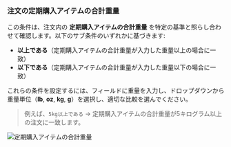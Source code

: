 ### 注文の定期購入アイテムの合計重量

この条件は、注文内の **定期購入アイテムの合計重量** を特定の基準と照らし合わせて確認します。以下のサブ条件のいずれかに基づきます:

- **以上である**（定期購入アイテムの合計重量が入力した重量以上の場合に一致）
- **以下である**（定期購入アイテムの合計重量が入力した重量以下の場合に一致）

これらの条件を設定するには、フィールドに重量を入力し、ドロップダウンから重量単位（**lb**, **oz**, **kg**, **g**）を選択し、適切な比較を選んでください。

> 例えば、`5kg以上である` → 定期購入アイテムの合計重量が5キログラム以上の注文に一致します。

<img
  src="/images/essentials/condition-sets/order-total-subscription-weight.webp"
  alt="定期購入アイテムの合計重量"
/>
